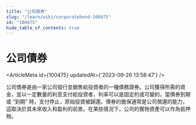 ```yaml
---
title: "公司債券"
slug: "/learn/wiki/corporatebond-100475"
id: "100475"
hide_table_of_contents: true
---
```



# 公司債券

<ArticleMeta id={100475} updatedAt={'2023-09-26 13:58:47'} />
<div className='border-solid border-b border-t-0 my-4 border-[var(--ifm-color-gray-300)]' />

公司債券是由一家公司發行並銷售給投資者的一種債務證券。公司獲得所需的資金，並以一定數量的利息支付給投資者，利率可以是固定的或可變的。當債券到期或 “到期” 時，支付停止，原始投資被歸還。債券的擔保通常是公司償還的能力，這取決於其未來收入和盈利的前景。在某些情況下，公司的實物資產可以作為抵押物。
